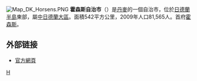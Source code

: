 [[File:Map_DK_Horsens.PNG|right]]
'''霍森斯自治市'''（{{lang-da|Horsens Kommune}}）是[[丹麥|丹麥]]的一個自治市，位於[[日德蘭半島|日德蘭半島]]東部，屬[[中日德蘭大區|中日德蘭大區]]。面積542平方公里，2009年人口81,565人。首府[[霍森斯|霍森斯]]。

==外部链接==
* [http://www.horsenskom.dk/ 官方網頁]
{{丹麥自治市}}
{{Authority control}}
[[Category:丹麥市鎮|H]]